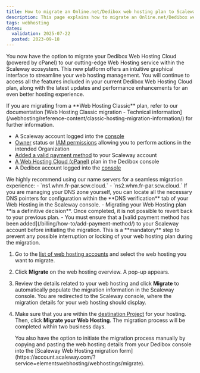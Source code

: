 ```yaml
---
title: How to migrate an Online.net/Dedibox web hosting plan to Scaleway
description: This page explains how to migrate an Online.net/Dedibox web hosting plan to Scaleway.
tags: webhosting
dates:
  validation: 2025-07-22
  posted: 2023-09-18
---
```




You now have the option to migrate your Dedibox Web Hosting Cloud (powered by cPanel) to our cutting-edge Web Hosting service within the Scaleway ecosystem. This new platform offers an intuitive graphical interface to streamline your web hosting management. You will continue to access all the features included in your current Dedibox Web Hosting Cloud plan, along with the latest updates and performance enhancements for an even better hosting experience.

<Message type="tip">
  If you are migrating from a **Web Hosting Classic** plan, refer to our documentation [Web Hosting Classic migration - Technical information](/webhosting/reference-content/classic-hosting-migration-information/) for further information.
</Message>

<Requirements />

- A Scaleway account logged into the [console](https://account.scaleway.com/?service=elements)
- [Owner](/iam/concepts/#owner) status or [IAM permissions](/iam/concepts/#permission) allowing you to perform actions in the intended Organization
- [Added a valid payment method](/billing/how-to/add-payment-method/) to your Scaleway account
- [A Web Hosting Cloud (cPanel)](/cpanel-hosting/quickstart/) plan in the Dedibox console
- A Dedibox account logged into the [console](https://account.scaleway.com/?service=dedibox)

<Message type="tip">
  We highly recommend using our name servers for a seamless migration experience:
    - `ns1.whm.fr-par.scw.cloud.`
    - `ns2.whm.fr-par.scw.cloud.`
  If you are managing your DNS zone yourself, you can locate all the necessary DNS pointers for configuration within the **DNS verification** tab of your Web Hosting in the Scaleway console.
</Message>

<Message type="important">
  - Migrating your Web Hosting plan **is a definitive decision**. Once completed, it is not possible to revert back to your previous plan.
  - You must ensure that a [valid payment method has been added](/billing/how-to/add-payment-method/) to your Scaleway account before initiating the migration. This is a **mandatory** step to prevent any possible interruption or locking of your web hosting plan during the migration.
</Message>

1. Go to the [list of web hosting accounts](https://account.scaleway.com/?service=dediboxen/mut/list) and select the web hosting you want to migrate.
2. Click **Migrate** on the web hosting overview. A pop-up appears.
3. Review the details related to your web hosting and click **Migrate** to automatically populate the migration information in the Scaleway console. You are redirected to the Scaleway console, where the migration details for your web hosting should display.
4. Make sure that you are within the [destination Project](/organizations-and-projects/quickstart/) for your hosting. Then, click **Migrate your Web Hosting**.
    <Lightbox image={image} alt="" />
    <Message type="note">
      The migration process will be completed within two business days.
    </Message>

    <Message type="tip">
      You also have the option to initiate the migration process manually by copying and pasting the web hosting details from your Dedibox console into the [Scaleway Web Hosting migration form](https://account.scaleway.com/?service=elementswebhosting/webhostings/migrate).
    </Message>